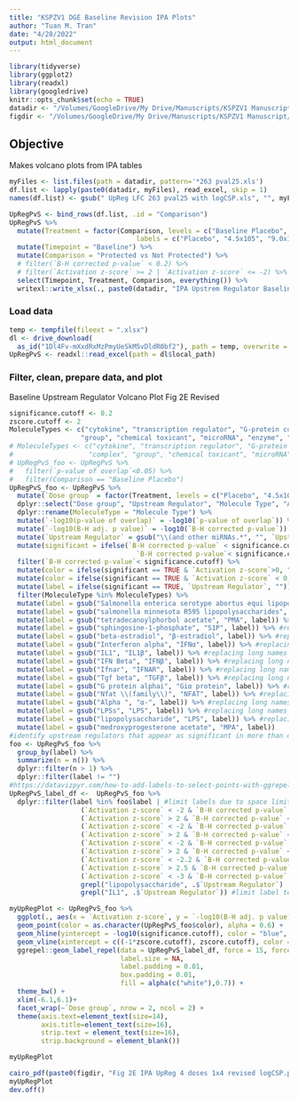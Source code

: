 ```yaml
---
title: "KSPZV1 DGE Baseline Revision IPA Plots"
author: "Tuan M. Tran"
date: "4/28/2022"
output: html_document
---
```


```r
library(tidyverse)
library(ggplot2)
library(readxl)
library(googledrive)
knitr::opts_chunk$set(echo = TRUE)
datadir <- "/Volumes/GoogleDrive/My Drive/Manuscripts/KSPZV1 Manuscript/Med Revised Submission 2022/Supplementary Tables/Baseline IPA UpReg Tables Revised/"
figdir <- "/Volumes/GoogleDrive/My Drive/Manuscripts/KSPZV1 Manuscript/Med Revised Submission 2022/Figures/"
```

## Objective

Makes volcano plots from IPA tables

```r
myFiles <- list.files(path = datadir, pattern='*263 pval25.xls')
df.list <- lapply(paste0(datadir, myFiles), read_excel, skip = 1)
names(df.list) <- gsub(" UpReg LFC 263 pval25 with logCSP.xls", "", myFiles)

UpRegPvS <- bind_rows(df.list, .id = "Comparison")
UpRegPvS %>%
  mutate(Treatment = factor(Comparison, levels = c("Baseline Placebo", "Baseline Lowdose", "Baseline Meddose", "Baseline Highdose"),
                                labels = c("Placebo", "4.5x105", "9.0x105", "1.8x106"))) %>%
  mutate(Timepoint = "Baseline") %>%
  mutate(Comparison = "Protected vs Not Protected") %>%
  # filter(`B-H corrected p-value` < 0.2) %>%
  # filter(`Activation z-score` >= 2 | `Activation z-score` <= -2) %>%
  select(Timepoint, Treatment, Comparison, everything()) %>%
  writexl::write_xlsx(., paste0(datadir, "IPA Upstrem Regulator Baseline Protected vs NonProtected All Treatment.xlsx"))
```

### Load data

```r
temp <- tempfile(fileext = ".xlsx")
dl <- drive_download(
  as_id("1Dl4Fv-mXxdRxMzPmyUeSkM5vDldR0bf2"), path = temp, overwrite = TRUE)
UpRegPvS <- readxl::read_excel(path = dl$local_path)
```

### Filter, clean, prepare data, and plot

Baseline Upstream Regulator Volcano Plot Fig 2E Revised

```r
significance.cutoff <- 0.2
zscore.cutoff <- 2
MoleculeTypes <- c("cytokine", "transcription regulator", "G-protein coupled receptor", "chemical - endogenous non-mammalian", "chemical - endogenous mammalian",
                  "group", "chemical toxicant", "microRNA", "enzyme", "translation regulator")
# MoleculeTypes <- c("cytokine", "transcription regulator", "G-protein coupled receptor", "chemical - endogenous non-mammalian", "chemical drug", "chemical - endogenous mammalian",
#                   "complex", "group", "chemical toxicant", "microRNA", "enzyme", "translation regulator")
# UpRegPvS_foo <- UpRegPvS %>%
#   filter(`p-value of overlap`<0.05) %>%
#   filter(Comparison == "Baseline Placebo")
UpRegPvS_foo <- UpRegPvS %>%
  mutate(`Dose group` = factor(Treatment, levels = c("Placebo", "4.5x105", "9.0x105", "1.8x106"))) %>%
  dplyr::select("Dose group", "Upstream Regulator", "Molecule Type", "Activation z-score", "p-value of overlap", "B-H corrected p-value", "Comparison") %>%
  dplyr::rename(MoleculeType = "Molecule Type") %>%
  mutate(`-log10(p-value of overlap)` = -log10(`p-value of overlap`)) %>%
  mutate(`-log10(B-H adj. p value)` = -log10(`B-H corrected p-value`)) %>%
  mutate(`Upstream Regulator` = gsub("\\(and other miRNAs.*", "", `Upstream Regulator`)) %>%
  mutate(significant = ifelse(`B-H corrected p-value` < significance.cutoff & `Activation z-score` >= 2.2 |
                                `B-H corrected p-value`< significance.cutoff & `Activation z-score` <= - 2, TRUE, FALSE)) %>%
  filter(`B-H corrected p-value`< significance.cutoff) %>%
  mutate(color = ifelse(significant == TRUE & `Activation z-score`>0, "red", "grey50")) %>%
  mutate(color = ifelse(significant == TRUE & `Activation z-score` < 0, "blue", color)) %>%
  mutate(label = ifelse(significant == TRUE, `Upstream Regulator`, "")) %>%
  filter(MoleculeType %in% MoleculeTypes) %>%
  mutate(label = gsub("Salmonella enterica serotype abortus equi lipopolysaccharide", "Salmonella LPS", label)) %>%
  mutate(label = gsub("salmonella minnesota R595 lipopolysaccharides", "Salmonella LPS", label)) %>% #replacing long names with shorter names/synonyms
  mutate(label = gsub("tetradecanoylphorbol acetate", "PMA", label)) %>% #replacing long names with shorter names/synonyms
  mutate(label = gsub("sphingosine-1-phosphate", "S1P", label)) %>% #replacing long names with shorter names/synonyms
  mutate(label = gsub("beta-estradiol", "β-estradiol", label)) %>% #replacing long names with shorter names/synonyms
  mutate(label = gsub("Interferon alpha", "IFNα", label)) %>% #replacing long names with shorter names/synonyms
  mutate(label = gsub("IL1", "IL1β", label)) %>% #replacing long names with shorter names/synonyms
  mutate(label = gsub("IFN Beta", "IFNβ", label)) %>% #replacing long names with shorter names/synonyms
  mutate(label = gsub("Ifnar", "IFNAR", label)) %>% #replacing long names with shorter names/synonyms
  mutate(label = gsub("Tgf beta", "TGFβ", label)) %>% #replacing long names with shorter names/synonyms
  mutate(label = gsub("G protein alphai", "Giα protein", label)) %>% #replacing long names with shorter names/synonyms
  mutate(label = gsub("Nfat \\(family\\)", "NFAT", label)) %>% #replacing long names with shorter names/synonyms
  mutate(label = gsub("Alpha ", "α-", label)) %>% #replacing long names with shorter names/synonyms
  mutate(label = gsub("LPSs", "LPS", label)) %>% #replacing long names with shorter names/synonyms
  mutate(label = gsub("lipopolysaccharide", "LPS", label)) %>% #replacing long names with shorter names/synonyms
  mutate(label = gsub("medroxyprogesterone acetate", "MPA", label))
#identify upstream regulators that appear as significant in more than one comparison
foo <- UpRegPvS_foo %>%
  group_by(label) %>%
  summarize(n = n()) %>%
  dplyr::filter(n > 1) %>%
  dplyr::filter(label != "")
#https://datavizpyr.com/how-to-add-labels-to-select-points-with-ggrepel/
UpRegPvS_label_df <-  UpRegPvS_foo %>%
  dplyr::filter(label %in% foo$label | #limit labels due to space limitations
                  (`Activation z-score` < -2 & `B-H corrected p-value` < significance.cutoff & `Dose group` == "Placebo")|
                  (`Activation z-score` > 2 & `B-H corrected p-value` < significance.cutoff & `Dose group` == "Placebo")|
                  (`Activation z-score` < -2 & `B-H corrected p-value` < significance.cutoff & `Dose group` == "4.5x105")|
                  (`Activation z-score` > 2 & `B-H corrected p-value` < significance.cutoff & `Dose group` == "4.5x105")|
                  (`Activation z-score` < -2 & `B-H corrected p-value` < significance.cutoff & `Dose group` == "4.5x105")|
                  (`Activation z-score` > 2 & `B-H corrected p-value` < significance.cutoff & `Dose group` == "9.0x105")|
                  (`Activation z-score` < -2.2 & `B-H corrected p-value` < significance.cutoff & `Dose group` == "9.0x105")|
                  (`Activation z-score` > 2.5 & `B-H corrected p-value` < significance.cutoff & `Dose group` == "1.8x106")|
                  (`Activation z-score` < -3 & `B-H corrected p-value` < significance.cutoff & `Dose group` == "1.8x106")|
                  grepl("lipopolysaccharide", .$`Upstream Regulator`) |
                  grepl("IL1", .$`Upstream Regulator`)) #limit label to upstream regulators that appear as significant in more than one comparison  

myUpRegPlot <- UpRegPvS_foo %>%
  ggplot(., aes(x = `Activation z-score`, y = `-log10(B-H adj. p value)`, label = label)) + 
  geom_point(color = as.character(UpRegPvS_foo$color), alpha = 0.6) +
  geom_hline(yintercept = -log10(significance.cutoff), color = "blue", linetype = "dotted") +
  geom_vline(xintercept = c((-1*zscore.cutoff), zscore.cutoff), color = "red", linetype = "dotted") +
  ggrepel::geom_label_repel(data = UpRegPvS_label_df, force = 15, force_pull = 2, size = 3.4, max.overlaps = 25,
                            label.size = NA,
                            label.padding = 0.01,
                            box.padding = 0.01,
                            fill = alpha(c("white"),0.7)) +
  theme_bw() +
  xlim(-6.1,6.1)+
  facet_wrap(~`Dose group`, nrow = 2, ncol = 2) +
  theme(axis.text=element_text(size=14),
        axis.title=element_text(size=16),
        strip.text = element_text(size=16),
        strip.background = element_blank())

myUpRegPlot
```

```r
cairo_pdf(paste0(figdir, "Fig 2E IPA UpReg 4 doses 1x4 revised logCSP.pdf"), height = 6.55, width = 24)
myUpRegPlot
dev.off()
```